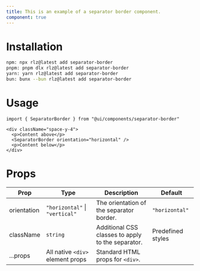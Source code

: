 ```yaml
---
title: This is an example of a separator border component.
component: true
---
```


<ComponentPreview name="separatorBorder" />

# Installation
```bash
npm: npx rlz@latest add separator-border
pnpm: pnpm dlx rlz@latest add separator-border
yarn: yarn rlz@latest add separator-border
bun: bunx --bun rlz@latest add separator-border
```

# Usage
```tsx
import { SeparatorBorder } from "@ui/components/separator-border"
```

```tsx
<div className="space-y-4">
  <p>Content above</p>
  <SeparatorBorder orientation="horizontal" />
  <p>Content below</p>
</div>
```

# Props
<Separator orientation="horizontal" />
<ComponentProps name="separatorBorder" />

<MarkdownFallback>

| Prop | Type | Description | Default |
|------|------|-------------|---------|
| orientation | `"horizontal"` \| `"vertical"` | The orientation of the separator border. | `"horizontal"` |
| className | `string` | Additional CSS classes to apply to the separator. | Predefined styles |
| ...props | All native `<div>` element props | Standard HTML props for `<div>`. |  |

</MarkdownFallback>
